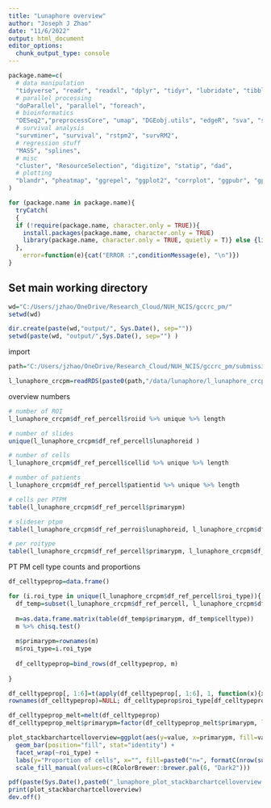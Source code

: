 ---
title: "Lunaphore overview"
author: "Joseph J Zhao"
date: "11/6/2022"
output: html_document
editor_options: 
  chunk_output_type: console
---

```{r setup, include=FALSE}
package.name=c(
  # data manipulation
  "tidyverse", "readr", "readxl", "dplyr", "tidyr", "lubridate", "tibble", "plyr", "stringr", "stringi", "gtools", "maditr", "reshape2",
  # parallel processing
  "doParallel", "parallel", "foreach",
  # bioinformatics
  "DESeq2","preprocessCore", "umap", "DGEobj.utils", "edgeR", "sva", "sf", "RANN", "spatstat",
  # survival analysis
  "survminer", "survival", "rstpm2", "survRM2",
  # regression stuff
  "MASS", "splines",
  # misc
  "cluster", "ResourceSelection", "digitize", "statip", "dad",
  # plotting
  "blandr", "pheatmap", "ggrepel", "ggplot2", "corrplot", "ggpubr", "gplots", "grid", "ggbiplot", "ggsankey", "ggVennDiagram"
)

for (package.name in package.name){
  tryCatch(
  {
  if (!require(package.name, character.only = TRUE)){ 
    install.packages(package.name, character.only = TRUE) 
    library(package.name, character.only = TRUE, quietly = T)} else {library(package.name, character.only = TRUE, quietly = T)}
  }, 
    error=function(e){cat("ERROR :",conditionMessage(e), "\n")})
}


```

## Set main working directory

```{r working directory}
wd="C:/Users/jzhao/OneDrive/Research_Cloud/NUH_NCIS/gccrc_pm/"
setwd(wd)

dir.create(paste(wd,"output/", Sys.Date(), sep=""))
setwd(paste(wd, "output/",Sys.Date(), sep="") )

```

import

```{r}

path="C:/Users/jzhao/OneDrive/Research_Cloud/NUH_NCIS/gccrc_pm/submissions/substudies/crcpm/submissions/ccr/r1/workings"

l_lunaphore_crcpm=readRDS(paste0(path,"/data/lunaphore/l_lunaphore_crcpm.rds"))

```

overview numbers

```{r}

# number of ROI
l_lunaphore_crcpm$df_ref_percell$roiid %>% unique %>% length

# number of slides
unique(l_lunaphore_crcpm$df_ref_percell$lunaphoreid )

# number of cells
l_lunaphore_crcpm$df_ref_percell$cellid %>% unique %>% length

# number of patients
l_lunaphore_crcpm$df_ref_percell$patientid %>% unique %>% length

# cells per PTPM
table(l_lunaphore_crcpm$df_ref_percell$primarypm)

# slideser ptpm
table(l_lunaphore_crcpm$df_ref_perroi$lunaphoreid, l_lunaphore_crcpm$df_ref_perroi$primarypm)

# per roitype
table(l_lunaphore_crcpm$df_ref_percell$primarypm, l_lunaphore_crcpm$df_ref_percell$roi_type)


```


PT PM cell type counts and proportions

```{r}

df_celltypeprop=data.frame()

for (i.roi_type in unique(l_lunaphore_crcpm$df_ref_percell$roi_type)){
  df_temp=subset(l_lunaphore_crcpm$df_ref_percell, l_lunaphore_crcpm$df_ref_percell$roi_type==i.roi_type)
  
  m=as.data.frame.matrix(table(df_temp$primarypm, df_temp$celltype))
  m %>% chisq.test()
  
  m$primarypm=rownames(m)
  m$roi_type=i.roi_type
  
  df_celltypeprop=bind_rows(df_celltypeprop, m)
  
}

df_celltypeprop[, 1:6]=t(apply(df_celltypeprop[, 1:6], 1, function(x){x/sum(x)}))
rownames(df_celltypeprop)=NULL; df_celltypeprop$roi_type[df_celltypeprop$roi_type=="Tumor_boundary"]="TSI"

df_celltypeprop_melt=melt(df_celltypeprop)
df_celltypeprop_melt$primarypm=factor(df_celltypeprop_melt$primarypm, levels=c("primary", "peritoneal"))

plot_stackbarchartcelloverview=ggplot(aes(y=value, x=primarypm, fill=variable), data=df_celltypeprop_melt) +
  geom_bar(position="fill", stat="identity") +
  facet_wrap(~roi_type) +
  labs(y="Proportion of cells", x="", fill=paste0("n=", formatC(nrow(subset(l_lunaphore_crcpm$df_ref_percell, !is.na(l_lunaphore_crcpm$df_ref_percell$celltype))), format="d", big.mark=",")))  +
  scale_fill_manual(values=c(RColorBrewer::brewer.pal(6, "Dark2")))

pdf(paste(Sys.Date(),paste0("_lunaphore_plot_stackbarchartcelloverview.pdf")), height=3.25, width=6)
print(plot_stackbarchartcelloverview)
dev.off()


```

